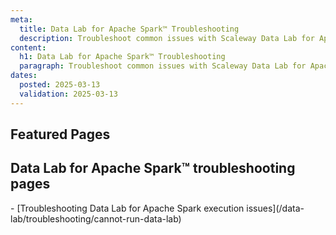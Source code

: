 ```yaml
---
meta:
  title: Data Lab for Apache Spark™ Troubleshooting
  description: Troubleshoot common issues with Scaleway Data Lab for Apache Spark™.
content:
  h1: Data Lab for Apache Spark™ Troubleshooting
  paragraph: Troubleshoot common issues with Scaleway Data Lab for Apache Spark™.
dates:
  posted: 2025-03-13
  validation: 2025-03-13
---
```


<ProductHeader
  productName="Data Lab for Apache Spark™ troubleshooting"
  productLogo="distributedDataLab"
  description="Find resources for resolving issues with Scaleway Data Lab for Apache Spark™."
/>

## Featured Pages

<Grid>
    <DefaultCard
      title="Data Lab for Apache Spark™ FAQ"
      description="General info on Data Labs."
      url="/serverless-sql-databases/faq/"
      label="See more"
    />
</Grid>

## Data Lab for Apache Spark™ troubleshooting pages

<LinksList>
  - [Troubleshooting Data Lab for Apache Spark execution issues](/data-lab/troubleshooting/cannot-run-data-lab)
</LinksList>
